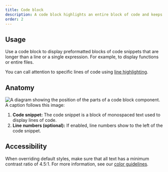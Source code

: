 ```yaml
---
title: Code block
description: A code block highlights an entire block of code and keeps the formatting.
order: 2
---
```


## Usage

Use a code block to display preformatted blocks of code snippets that are longer than a line or a
single expression. For example, to display functions or entire files.

You can call attention to specific lines of code using
[line highlighting](/code-block/examples#line-highlighting).

## Anatomy

![A diagram showing the position of the parts of a code block component. A caption follows this image:](/images/code-block-anatomy@2x.png)

1. **Code snippet:** The code snippet is a block of monospaced text used to display lines of code.
2. **Line numbers (optional):** If enabled, line numbers show to the left of the code snippet.

## Accessibility

When overriding default styles, make sure that all text has a minimum contrast ratio of 4.5:1. For
more information, see our [color guidelines](/foundations/color/).

